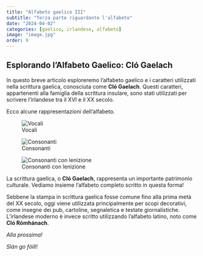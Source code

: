 ```yaml
---
title: "Alfabeto gaelico III"
subtitle: "Terza parte riguardante l'alfabeto"
date: "2024-04-02"
categories: [gaelico, irlandese, alfabeto]
image: "image.jpg"
order: 9
---
```


## Esplorando l'Alfabeto Gaelico: Cló Gaelach

In questo breve articolo esploreremo l'alfabeto gaelico e i caratteri utilizzati nella scrittura gaelica, conosciuta come **Cló Gaelach**. Questi caratteri, appartenenti alla famiglia della scrittura insulare, sono stati utilizzati per scrivere l'irlandese tra il XVI e il XX secolo.

Ecco alcune rappresentazioni dell'alfabeto.

![Vocali](https://upload.wikimedia.org/wikipedia/commons/b/b6/Vocali_Clo_gaelach.png){style="text-align: center" fig-align="center"}

![Consonanti](https://upload.wikimedia.org/wikipedia/commons/1/11/Consonanti_Clo_gaelach.png){style="text-align: center" fig-align="center"}

![Consonanti con lenizione](https://upload.wikimedia.org/wikipedia/commons/8/87/Consonanti_con_lenizione_Clo_gaelach.png){style="text-align: center" fig-align="center"}

La scrittura gaelica, o **Cló Gaelach**, rappresenta un importante patrimonio culturale. Vediamo insieme l'alfabeto completo scritto in questa forma!

Sebbene la stampa in scrittura gaelica fosse comune fino alla prima metà del XX secolo, oggi viene utilizzata principalmente per scopi decorativi, come insegne dei pub, cartoline, segnaletica e testate giornalistiche. L'irlandese moderno è invece scritto utilizzando l'alfabeto latino, noto come **Cló Rómhánach**.

*Alla prossima!*

*Slán go fóill!*
